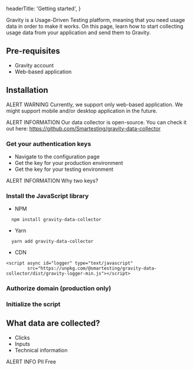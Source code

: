 
  headerTitle: 'Getting started',
}

Gravity is a Usage-Driven Testing platform, meaning that you need usage data in order to make it works.
On this page, learn how to start collecting usage data from your application and send them to Gravity.

## Pre-requisites

- Gravity account
- Web-based application

## Installation

ALERT WARNING
Currently, we support only web-based application. We might support mobile and/or desktop application in the future.

ALERT INFORMATION
Our data collector is open-source. You can check it out here: https://github.com/Smartesting/gravity-data-collector

### Get your authentication keys

- Navigate to the configuration page
- Get the key for your production environment
- Get the key for your testing environment

ALERT INFORMATION
Why two keys?

### Install the JavaScript library

- NPM
```
  npm install gravity-data-collector
```

- Yarn
```
  yarn add gravity-data-collector
```

- CDN
```
<script async id="logger" type="text/javascript"
        src="https://unpkg.com/@smartesting/gravity-data-collector/dist/gravity-logger-min.js"></script>
```


### Authorize domain (production only)

### Initialize the script


## What data are collected?
- Clicks
- Inputs
- Technical information

ALERT INFO
PII Free

